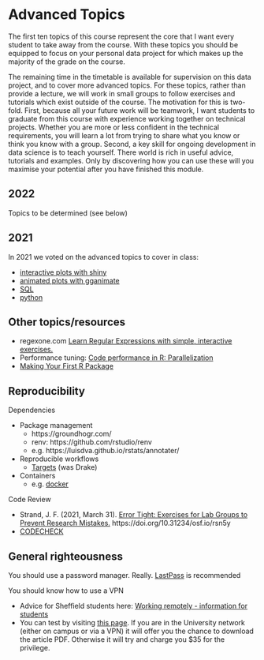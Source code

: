 # Advanced Topics {-}

The first ten topics of this course represent the core that I want every student to take away from the course. With these topics you should be equipped to focus on your personal data project for which makes up the majority of the grade on the course.

The remaining time in the timetable is available for supervision on this data project, and to cover more advanced topics. For these topics, rather than provide a lecture, we will work in small groups to follow exercises and tutorials which exist outside of the course. The motivation for this is two-fold. First, because all your future work will be teamwork, I want students to graduate from this course with experience working together on technical projects. Whether you are more or less confident in the technical requirements, you will learn a lot from trying to share what you know or think you know with a group. Second, a key skill for ongoing development in data science is to teach yourself. There world is rich in useful advice, tutorials and examples. Only by discovering how you can use these will you maximise your potential after you have finished this module.


## 2022

Topics to be determined (see below)

## 2021

In 2021 we voted on the advanced topics to cover in class:

* [interactive plots with shiny](interactive-graphs-with-shiny.html)
* [animated plots with gganimate](animated-plots-with-gganimate.html)
* [SQL](database-queries-sql.html)
* [python](python.html)


## Other topics/resources

* regexone.com [Learn Regular Expressions with simple, interactive exercises.](https://regexone.com/)
* Performance tuning: [Code performance in R: Parallelization](https://www.r-bloggers.com/2021/06/code-performance-in-r-parallelization/)
* [Making Your First R Package](https://tinyheero.github.io/jekyll/update/2015/07/26/making-your-first-R-package.html)

## Reproducibility

Dependencies 

 * Package management 
    * https://groundhogr.com/
    * renv: https://github.com/rstudio/renv
    * e.g. https://luisdva.github.io/rstats/annotater/
 * Reproducible workflows
    * [Targets](https://books.ropensci.org/targets/) (was Drake)
 * Containers
    * e.g. [docker](https://www.docker.com/)

Code Review

 * Strand, J. F. (2021, March 31). [Error Tight: Exercises for Lab Groups to Prevent Research Mistakes.](https://psyarxiv.com/rsn5y) https://doi.org/10.31234/osf.io/rsn5y
 * [CODECHECK](https://codecheck.org.uk/)
 
 
## General righteousness

You should use a password manager. Really. [LastPass](https://www.lastpass.com) is recommended

You should know how to use a VPN

* Advice for Sheffield students here: [Working remotely - information for students](https://www.sheffield.ac.uk/it-services/remote/students)
* You can test by visiting [this page](https://journals.sagepub.com/doi/full/10.1177/0956797613511466). If you are in the University network (either on campus or via a VPN) it will offer you the chance to download the article PDF. Otherwise it will try and charge you $35 for the privilege.


